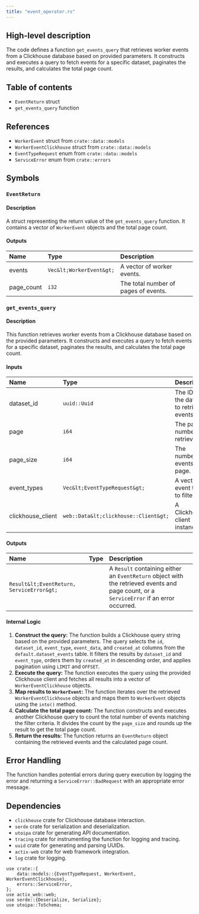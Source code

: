 ```yaml
---
title: "event_operator.rs"
---
```


## High-level description
The code defines a function `get_events_query` that retrieves worker events from a Clickhouse database based on provided parameters. It constructs and executes a query to fetch events for a specific dataset, paginates the results, and calculates the total page count.

## Table of contents
- `EventReturn` struct
- `get_events_query` function

## References
- `WorkerEvent` struct from `crate::data::models`
- `WorkerEventClickhouse` struct from `crate::data::models`
- `EventTypeRequest` enum from `crate::data::models`
- `ServiceError` enum from `crate::errors`

## Symbols

### `EventReturn`
#### Description
A struct representing the return value of the `get_events_query` function. It contains a vector of `WorkerEvent` objects and the total page count.

#### Outputs
| Name | Type | Description |
|:-----|:-----|:------------|
| events | `Vec&lt;WorkerEvent&gt;` | A vector of worker events. |
| page_count | `i32` | The total number of pages of events. |

### `get_events_query`
#### Description
This function retrieves worker events from a Clickhouse database based on the provided parameters. It constructs and executes a query to fetch events for a specific dataset, paginates the results, and calculates the total page count.

#### Inputs
| Name | Type | Description |
|:-----|:-----|:------------|
| dataset_id | `uuid::Uuid` | The ID of the dataset to retrieve events for. |
| page | `i64` | The page number to retrieve. |
| page_size | `i64` | The number of events per page. |
| event_types | `Vec&lt;EventTypeRequest&gt;` | A vector of event types to filter by. |
| clickhouse_client | `web::Data&lt;clickhouse::Client&gt;` | A Clickhouse client instance. |

#### Outputs
| Name | Type | Description |
|:-----|:-----|:------------|
| `Result&lt;EventReturn, ServiceError&gt;` |  | A `Result` containing either an `EventReturn` object with the retrieved events and page count, or a `ServiceError` if an error occurred. |

#### Internal Logic
1. **Construct the query:** The function builds a Clickhouse query string based on the provided parameters. The query selects the `id`, `dataset_id`, `event_type`, `event_data`, and `created_at` columns from the `default.dataset_events` table. It filters the results by `dataset_id` and `event_type`, orders them by `created_at` in descending order, and applies pagination using `LIMIT` and `OFFSET`.
2. **Execute the query:** The function executes the query using the provided Clickhouse client and fetches all results into a vector of `WorkerEventClickhouse` objects.
3. **Map results to `WorkerEvent`:** The function iterates over the retrieved `WorkerEventClickhouse` objects and maps them to `WorkerEvent` objects using the `into()` method.
4. **Calculate the total page count:** The function constructs and executes another Clickhouse query to count the total number of events matching the filter criteria. It divides the count by the `page_size` and rounds up the result to get the total page count.
5. **Return the results:** The function returns an `EventReturn` object containing the retrieved events and the calculated page count.

## Error Handling
The function handles potential errors during query execution by logging the error and returning a `ServiceError::BadRequest` with an appropriate error message.

## Dependencies
- `clickhouse` crate for Clickhouse database interaction.
- `serde` crate for serialization and deserialization.
- `utoipa` crate for generating API documentation.
- `tracing` crate for instrumenting the function for logging and tracing.
- `uuid` crate for generating and parsing UUIDs.
- `actix-web` crate for web framework integration.
- `log` crate for logging.

```
use crate::{
    data::models::{EventTypeRequest, WorkerEvent, WorkerEventClickhouse},
    errors::ServiceError,
};
use actix_web::web;
use serde::{Deserialize, Serialize};
use utoipa::ToSchema;
```